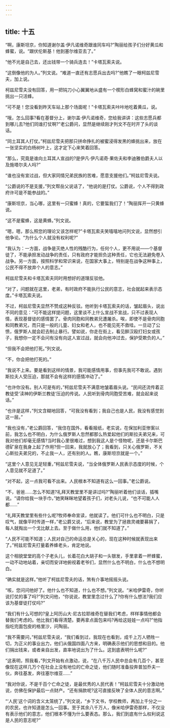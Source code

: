 ```yaml
---
---
---
```

title: 十五
---




“啊，康斯坦京，你知道谢尔盖·伊凡诺维奇跟谁同车吗?”陶丽给孩子们分好黄瓜和蜂蜜，说。“跟伏伦斯基！他到塞尔维亚去了。”

“他不光是自己去，还出钱带一个骑兵连去！”卡塔瓦索夫说。

“这倒像他的为人。”列文说。“难道一直还有志愿兵出去吗?”他瞧了一眼柯兹尼雪夫，加上说。

柯兹尼雪夫没有回答，用一把钝刀小心翼翼地从盛有一个楔形白蜂窝和蜜汁的碗里挑出一只活蜂。

“可不是！您没看到昨天车站上那个场面呢！”卡塔瓦索夫咔咔地吃着黄瓜，说。

“哦，怎么回事?看在基督分上，谢尔盖·伊凡诺维奇，您给我讲讲：这些志愿兵都到哪儿去?他们同谁打仗啊?”老公爵问，显然是继续刚才列文不在时开了头的谈话。

“同土耳其人打仗。”柯兹尼雪夫把那只拼命挣扎的被蜜浸得发黑的蜂挑出来，放在一张坚实的白杨树叶上，这才定下心来笑着回答。

“那么，究竟是谁向土耳其人宣战的?是伊凡·伊凡诺奇·果佐夫和李迪雅伯爵夫人以及施塔尔夫人吗?”

“谁也没有宣过战，但大家同情兄弟民族的苦难，愿意支援他们。”柯兹尼雪夫说。

“公爵说的不是支援，”列文帮岳父说话了，“他说的是打仗。公爵说，个人不得到政府许可是不能参战的。”

“康斯坦京，当心哪，这里有一只蜜蜂！真的，它要蜇我们了！”陶丽挥开一只黄蜂说。

“这不是蜜蜂，这是黄蜂。”列文说。

“嗯，嗯，那么照您的理论又该怎样呢?”卡塔瓦索夫笑嘻嘻地问列文说，显然想引他争论。“为什么个人就没有权利呢?”

“我认为：一方面，战争是灭绝人性的残酷行为，任何个人，更不用说——个基督徒了，不能承担发动战争的责任，只有政府才能担负这种责任，它也无法避免卷入战争。另一方面，按照科学和常识来说，在国家大事上，特别是在战争这种事上，公民不得不放弃个人的意志。”

柯兹尼雪夫和卡塔瓦索夫同时用想好的道理反驳他。

“对了，问题就在这里，老弟，有时政府不能执行公民的意志，社会就起来表示态度。”卡塔瓦索夫说。

不过，柯兹尼雪夫显然不赞成这种反驳。他听到卡塔瓦索夫的话，皱起眉头，说出不同的意见：“可不能这样提问题，这里谈不上什么宣战不宣战，只不过表现人情，表现基督徒的感情罢了。骨肉同胞和同教弟兄遭屠杀。唉，即使不是骨肉同胞和同教弟兄，而只是一般的儿童、妇女和老人，也不能见死不救哇。一旦动了公愤，俄罗斯人就会赶去制止暴行。譬如说，你走在街上，看见醉汉殴打妇女或孩子，我想你一定不会问有没有向这人宣过战，就会向他冲过去，保护受欺负的人。”

“但我不会把他打死。”列文说。

“不，你会把他打死的。”

“我说不上来。要是看到这样的情景，我可能感情用事，但事先我可不敢说。遇到斯拉夫人受压迫，那就不会有这样的感情冲动了。”

“也许你没有。别人可是有的，”柯兹尼雪夫不满意地皱着眉头说。“民间还流传着正教徒受‘渎神的伊斯兰教徒’压迫的传说。人民听到骨肉同胞受苦难，就会起来说话。”

“也许是这样，”列文含糊地回答，“可我没有看到；我自己也是人民，我没有感觉到这一层。”

“我也没有，”老公爵回答，“我住在国外，看看报纸，老实说，在保加利亚惨案以前，我怎么也不明白，为什么俄罗斯人忽然都那么热爱起他们的斯拉夫弟兄来，可我对他们却毫无感情?当时我心里很难过，想到我这人是个怪物呢，还是卡尔斯巴德矿泉在我身上起了作用?但一回来，我就放心了；我看到，只关心俄罗斯，不关心斯拉夫弟兄的，不止我一人，还有别的人。瞧，康斯坦京就是一个。”

“这里个人意见无足轻重，”柯兹尼雪夫说，“当全体俄罗斯人民表示态度的时候，个人意见就不足道了。”

“对不起，这一点我可看不出来。人民根本不知道有这么一回事。”老公爵说。

“不，爸爸……怎么不知道?礼拜天教堂里不是讲过吗?”陶丽听着他们谈话，插嘴说。“请你给我一块手巾，”她笑眯眯地望着孩子们，对老头儿说，“也不可能人人都……”

“礼拜天教堂里有些什么呢?牧师奉命宣读，他就读了。他们可什么也不明白，只是叹气，就像平时传道一样，”老公爵又说，“后来说，教堂为了拯救灵魂要募捐了，每人就掏出一个戈比献上去。至于做什么用，他们就不知道了。”

“人民不可能不知道；人民对自己的命运总是关心的，现在这种时候就表现出来了。”柯兹尼雪夫打量着养蜂老头，肯定地说。

这个相貌堂堂的高个子老头儿，长着花白大胡子和一头银发，手里拿着一杯蜂蜜，一动不动地站着，亲切而安详地俯视着老爷们，显然什么也不明白，什么也不想明白。

“确实就是这样。”他听了柯兹尼雪夫的话，煞有介事地摇摇头说。

“咳，您问问他好了。他什么也不知道，什么也不想。”列文说。“米哈伊雷奇，你听说打仗的事了吗?”列文问他，“你说说，教堂里念过什么了?你有什么想法?我们应该为基督徒打仗吗?”

“我们有什么可想的?皇上阿历山大·尼古拉耶维奇在替我们考虑，样样事情他都会替我们考虑的。他比我们看得清楚。要再拿点面包来吗?再给这娃娃一点吗?”他指指吃完面包皮的格里沙，问陶丽。

“我不需要问，”柯兹尼雪夫说，“我们看到过，我现在也看到，成千上万人牺牲一切，为正义的事业出力，他们从俄国四面八方来，明确表示他们的思想和目的。他们捐出钱来，或者亲自出发，直率地说出为了什么。这到底表明什么呢?”

“这表明，照我看，”列文开始有点激动，说，“在八千万人民中总会有几百个，甚至像现在这样几万个在社会上没有地位的亡命之徒，他们随时准备投奔普加乔夫一伙，奔往基发，奔往塞尔维亚……”

“我对你说，不是千百个亡命之徒，是最优秀的人民代表！”柯兹尼雪夫十分激动地说，仿佛在保护最后一点财产。“还有捐款呢?这可直接反映了全体人民的意志啊。”

“‘人民’这个词的含义太笼统了，”列文说，“乡下文书，学校教师，再加上千分之一的农民，也许知道是怎么一回事。至于其余八千万人，像米哈伊雷奇那样，不仅没有表示他们的意志，他们根本不懂为什么要表态。那么，我们到底有什么权利说这是人民的意志呢?”